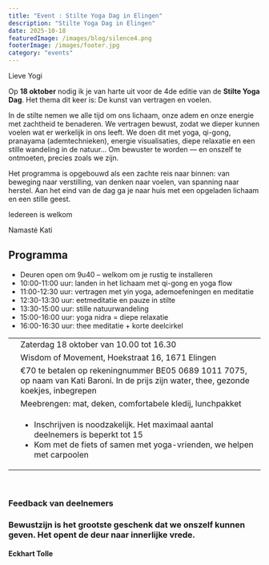 ```yaml
---
title: "Event : Stilte Yoga Dag in Elingen"
description: "Stilte Yoga Dag in Elingen"
date: 2025-10-18
featuredImage: /images/blog/silence4.png
footerImage: /images/footer.jpg
category: "events"
---
```


Lieve Yogi

Op **18 oktober** nodig ik je van harte uit voor de 4de editie van de **Stilte Yoga Dag**.
Het thema dit keer is: De kunst van vertragen en voelen.

In de stilte nemen we alle tijd om ons lichaam, onze adem en onze energie met zachtheid te benaderen. We vertragen bewust, zodat we dieper kunnen voelen wat er werkelijk in ons leeft.
We doen dit met yoga, qi-gong, pranayama (ademtechnieken), energie visualisaties, diepe relaxatie en een stille wandeling in de natuur...
Om bewuster te worden — en onszelf te ontmoeten, precies zoals we zijn.

Het programma is opgebouwd als een zachte reis naar binnen: van beweging naar verstilling, van denken naar voelen, van spanning naar herstel.
Aan het eind van de dag ga je naar huis met een opgeladen lichaam en een stille geest.

Iedereen is welkom

Namasté
Kati


## Programma
- Deuren open om 9u40 – welkom om je rustig te installeren
- 10:00-11:00 uur: landen in het lichaam met qi-gong en yoga flow
- 11:00-12:30 uur: vertragen met yin yoga, ademoefeningen en meditatie
- 12:30-13:30 uur: eetmeditatie en pauze in stilte
- 13:30-15:00 uur: stille natuurwandeling
- 15:00-16:00 uur: yoga nidra = diepe relaxatie
- 16:00-16:30 uur: thee meditatie + korte deelcirkel



|  | |
| :---: | --- |
|<CalendarIcon/>| Zaterdag 18 oktober van 10.00 tot 16.30 |
| <LocationIcon/> | Wisdom of Movement, Hoekstraat 16, 1671 Elingen | 
| <MoneyIcon/> |	€70 te betalen op rekeningnummer BE05 0689 1011 7075, op naam van Kati Baroni. In de prijs zijn water, thee, gezonde koekjes, inbegrepen | 
 |<ToolIcon/>|Meebrengen: mat, deken, comfortabele kledij, lunchpakket|
| <BellIcon/> | <ul><li>Inschrijven is noodzakelijk. Het maximaal aantal deelnemers is beperkt tot 15</li><li>Kom met de fiets of samen met yoga-vrienden, we helpen met carpoolen</li></ul> | 

<br/>



<Section className="pb-3 section--no-auto-margin">  
 <Content className="w-100">
     <h3>Feedback van deelnemers</h3>       
     <Carousel ContentWithBackgroundImageName="" folderNameWithMdxFiles="silence-day-testimonial"/>   
  </Content>
</Section>  

<div className="quote quote--compact text--dark">
  <div className="quote__content">
    <h3>Bewustzijn is het grootste geschenk dat we onszelf kunnen geven. Het opent de deur naar innerlijke vrede.</h3>
    <h4>Eckhart Tolle</h4>
  </div>
</div>     
